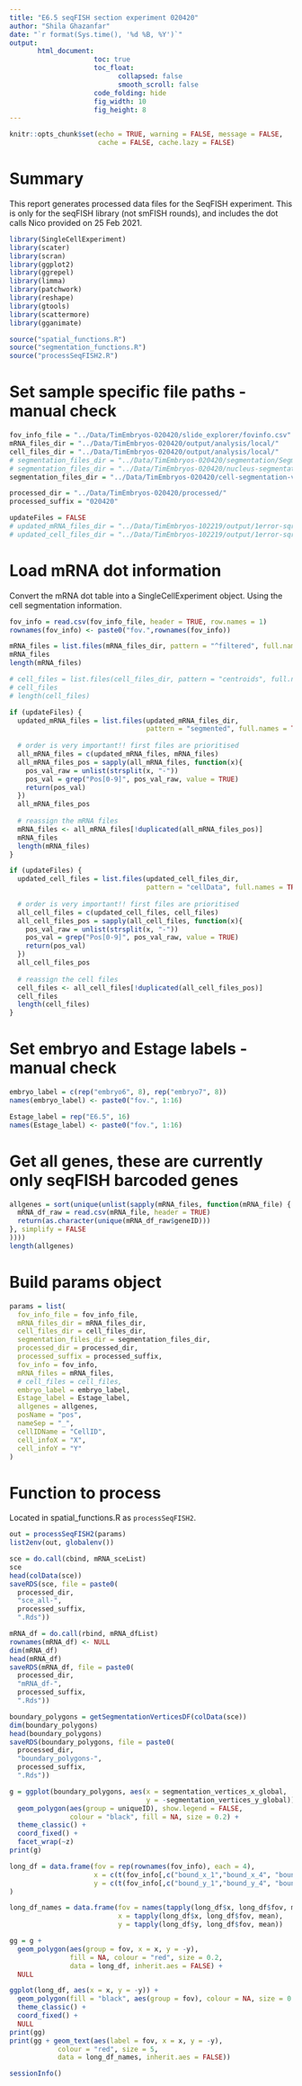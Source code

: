 ```yaml
---
title: "E6.5 seqFISH section experiment 020420"
author: "Shila Ghazanfar"
date: "`r format(Sys.time(), '%d %B, %Y')`"
output:
       html_document:
                     toc: true
                     toc_float:
                           collapsed: false
                           smooth_scroll: false
                     code_folding: hide
                     fig_width: 10 
                     fig_height: 8
---
```


```r
knitr::opts_chunk$set(echo = TRUE, warning = FALSE, message = FALSE, 
                      cache = FALSE, cache.lazy = FALSE)
```

# Summary

This report generates processed data files for the SeqFISH experiment. This is
only for the seqFISH library (not smFISH rounds), and includes the 
dot calls Nico provided on 25 Feb 2021.

```r
library(SingleCellExperiment)
library(scater)
library(scran)
library(ggplot2)
library(ggrepel)
library(limma)
library(patchwork)
library(reshape)
library(gtools)
library(scattermore)
library(gganimate)
```

```r
source("spatial_functions.R")
source("segmentation_functions.R")
source("processSeqFISH2.R")
```

# Set sample specific file paths - manual check

```r
fov_info_file = "../Data/TimEmbryos-020420/slide_explorer/fovinfo.csv"
mRNA_files_dir = "../Data/TimEmbryos-020420/output/analysis/local/"
cell_files_dir = "../Data/TimEmbryos-020420/output/analysis/local/"
# segmentation_files_dir = "../Data/TimEmbryos-020420/segmentation/Segmentation/HybCycle_0/"
# segmentation_files_dir = "../Data/TimEmbryos-020420/nucleus-segmentation-020420-HybCycle0/"
segmentation_files_dir = "../Data/TimEmbryos-020420/cell-segmentation-vanilla-020420-HybCycle0/"

processed_dir = "../Data/TimEmbryos-020420/processed/"
processed_suffix = "020420"

updateFiles = FALSE
# updated_mRNA_files_dir = "../Data/TimEmbryos-102219/output/1error-sqrt6-lowerthreshold-2020-04-24/"
# updated_cell_files_dir = "../Data/TimEmbryos-102219/output/1error-sqrt6-lowerthreshold-2020-04-24/"
```

# Load mRNA dot information

Convert the mRNA dot table into a SingleCellExperiment object. Using the cell
segmentation information.

```r
fov_info = read.csv(fov_info_file, header = TRUE, row.names = 1)
rownames(fov_info) <- paste0("fov.",rownames(fov_info))

mRNA_files = list.files(mRNA_files_dir, pattern = "^filtered", full.names = TRUE)
mRNA_files
length(mRNA_files)

# cell_files = list.files(cell_files_dir, pattern = "centroids", full.names = TRUE)
# cell_files
# length(cell_files)
```

<!-- # Update mRNA files to new thresholding 24 April 2020 -->

```r
if (updateFiles) {
  updated_mRNA_files = list.files(updated_mRNA_files_dir,
                                  pattern = "segmented", full.names = TRUE)
  
  # order is very important!! first files are prioritised
  all_mRNA_files = c(updated_mRNA_files, mRNA_files)
  all_mRNA_files_pos = sapply(all_mRNA_files, function(x){
    pos_val_raw = unlist(strsplit(x, "-"))
    pos_val = grep("Pos[0-9]", pos_val_raw, value = TRUE)
    return(pos_val)
  })
  all_mRNA_files_pos
  
  # reassign the mRNA files
  mRNA_files <- all_mRNA_files[!duplicated(all_mRNA_files_pos)]
  mRNA_files
  length(mRNA_files)
}
```

<!-- # Update cell files to new thresholding 24 April 2020 -->

```r
if (updateFiles) {
  updated_cell_files = list.files(updated_cell_files_dir,
                                  pattern = "cellData", full.names = TRUE)
  
  # order is very important!! first files are prioritised
  all_cell_files = c(updated_cell_files, cell_files)
  all_cell_files_pos = sapply(all_cell_files, function(x){
    pos_val_raw = unlist(strsplit(x, "-"))
    pos_val = grep("Pos[0-9]", pos_val_raw, value = TRUE)
    return(pos_val)
  })
  all_cell_files_pos
  
  # reassign the cell files
  cell_files <- all_cell_files[!duplicated(all_cell_files_pos)]
  cell_files
  length(cell_files)
}
```

# Set embryo and Estage labels - manual check

```r
embryo_label = c(rep("embryo6", 8), rep("embryo7", 8))
names(embryo_label) <- paste0("fov.", 1:16)

Estage_label = rep("E6.5", 16)
names(Estage_label) <- paste0("fov.", 1:16)
```

# Get all genes, these are currently only seqFISH barcoded genes

```r
allgenes = sort(unique(unlist(sapply(mRNA_files, function(mRNA_file) {
  mRNA_df_raw = read.csv(mRNA_file, header = TRUE)
  return(as.character(unique(mRNA_df_raw$geneID)))
}, simplify = FALSE
))))
length(allgenes)
```

# Build params object

```r
params = list(
  fov_info_file = fov_info_file,
  mRNA_files_dir = mRNA_files_dir,
  cell_files_dir = cell_files_dir,
  segmentation_files_dir = segmentation_files_dir,
  processed_dir = processed_dir,
  processed_suffix = processed_suffix,
  fov_info = fov_info,
  mRNA_files = mRNA_files,
  # cell_files = cell_files,
  embryo_label = embryo_label,
  Estage_label = Estage_label,
  allgenes = allgenes,
  posName = "pos",
  nameSep = "_",
  cellIDName = "CellID",
  cell_infoX = "X",
  cell_infoY = "Y"
)
```

# Function to process

Located in spatial_functions.R as `processSeqFISH2`.

```r
out = processSeqFISH2(params)
list2env(out, globalenv())
```

```r
sce = do.call(cbind, mRNA_sceList)
sce
head(colData(sce))
saveRDS(sce, file = paste0(
  processed_dir,
  "sce_all-",
  processed_suffix,
  ".Rds"))

mRNA_df = do.call(rbind, mRNA_dfList)
rownames(mRNA_df) <- NULL
dim(mRNA_df)
head(mRNA_df)
saveRDS(mRNA_df, file = paste0(
  processed_dir,
  "mRNA_df-",
  processed_suffix,
  ".Rds"))

boundary_polygons = getSegmentationVerticesDF(colData(sce))
dim(boundary_polygons)
head(boundary_polygons)
saveRDS(boundary_polygons, file = paste0(
  processed_dir,
  "boundary_polygons-",
  processed_suffix,
  ".Rds"))
```

```r
g = ggplot(boundary_polygons, aes(x = segmentation_vertices_x_global, 
                                  y = -segmentation_vertices_y_global)) + 
  geom_polygon(aes(group = uniqueID), show.legend = FALSE, 
               colour = "black", fill = NA, size = 0.2) + 
  theme_classic() +
  coord_fixed() +
  facet_wrap(~z)
print(g)

long_df = data.frame(fov = rep(rownames(fov_info), each = 4),
                     x = c(t(fov_info[,c("bound_x_1","bound_x_4", "bound_x_3", "bound_x_2")])),
                     y = c(t(fov_info[,c("bound_y_1","bound_y_4", "bound_y_3", "bound_y_2")]))
)

long_df_names = data.frame(fov = names(tapply(long_df$x, long_df$fov, mean)),
                           x = tapply(long_df$x, long_df$fov, mean),
                           y = tapply(long_df$y, long_df$fov, mean))

gg = g + 
  geom_polygon(aes(group = fov, x = x, y = -y), 
               fill = NA, colour = "red", size = 0.2,
               data = long_df, inherit.aes = FALSE) + 
  NULL

ggplot(long_df, aes(x = x, y = -y)) + 
  geom_polygon(fill = "black", aes(group = fov), colour = NA, size = 0.2) + 
  theme_classic() + 
  coord_fixed() + 
  NULL
print(gg)
print(gg + geom_text(aes(label = fov, x = x, y = -y),
            colour = "red", size = 5,
            data = long_df_names, inherit.aes = FALSE))
```

```r
sessionInfo()
```